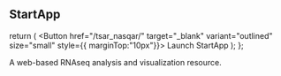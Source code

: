 

## StartApp



  return (
     <Button  href="/tsar_nasqar/" target="_blank" variant="outlined" size="small"  style={{ marginTop:"10px"}}>
          Launch StartApp
        </Button>
  );
};

A web-based RNAseq analysis and visualization resource.



<StartApp/>



